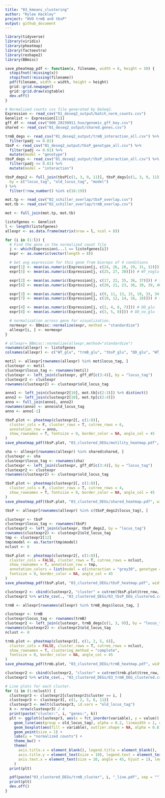 ---
title: "03_kmeans_clustering"
author: "Rylee Hackley"
project: "HVO trmB and tbsP"
output: github_document
---

```{r setup, message=FALSE, warning=FALSE}
library(tidyverse)
library(viridis)
library(pheatmap)
library(factoextra)
library(reshape2)
library(BBmisc)

save_pheatmap_pdf <- function(x, filename, width = 6, height = 10) {
  stopifnot(!missing(x))
  stopifnot(!missing(filename))
  pdf(filename, width = width, height = height)
  grid::grid.newpage()
  grid::grid.draw(x$gtable)
  dev.off()
}
```

```{r, message=FALSE}
# Normalized counts csv file generated by DeSeq2.
Expression <- read_csv("01_deseq2_output/batch_norm_counts.csv")
Genelist <- Expression[[1]]
gff_df <- read_csv("000_20230911_hvo/genomic_gff_key.csv")
shared <- read_csv("01_deseq2_output/shared.genes.csv")

trmB_degs <- read_csv("01_deseq2_output/trmB_interaction_all.csv") %>%
  filter(padj <= 0.01)
tbsP <- read_csv("01_deseq2_output/tbsP_genotype_all.csv") %>%
  filter(padj <= 0.01) %>%
  mutate(model = "genotype")
tbsP_degs <- read_csv("01_deseq2_output/tbsP_interaction_all.csv") %>%
  filter(padj <= 0.01) %>%
  mutate(model = "interaction")

tbsP_degs2 <- full_join(tbsP[c(1, 3, 9, 11)], tbsP_degs[c(1, 3, 9, 11)],
  by = c("locus_tag", "old_locus_tag", "model")
) %>%
  filter(!row_number() %in% c(16:19))

mot.tp <- read_csv("02_schiller_overlap/tbsP_overlap.csv")
mot.tb <- read_csv("02_schiller_overlap/trmB_overlap.csv")

mot <- full_join(mot.tp, mot.tb)
```

```{r}
listofgenes <- Genelist
l <- length(listofgenes)
allexpr <- as.data.frame(matrix(nrow = l, ncol = 8))

for (i in (1:l)) {
  # Find the gene in the normalized count file
  j <- which(Expression$...1 == listofgenes[i])
  expr <- as.numeric(vector(length = 8))

  # Get avg expression for this gene from bioreps of 4 conditions
  expr[1] <- mean(as.numeric(Expression[j, c(24, 26, 28, 29, 31, 32)])) # WT_glu
  expr[5] <- mean(as.numeric(Expression[j, c(25, 27, 30)])) # WT_noglu

  expr[2] <- mean(as.numeric(Expression[j, c(17, 22, 35, 36, 37)])) # trmB_glu
  expr[6] <- mean(as.numeric(Expression[j, c(20, 21, 23, 36, 38, 39, 40)])) # trmB_noglu

  expr[3] <- mean(as.numeric(Expression[j, c(9, 11, 13, 15, 19, 33, 34)])) # tbsP_glu
  expr[7] <- mean(as.numeric(Expression[j, c(10, 12, 14, 16, 18)])) # tbsP_noglu

  expr[4] <- mean(as.numeric(Expression[j, c(2, 4, 6, 7)])) # DD_glu
  expr[8] <- mean(as.numeric(Expression[j, c(3, 5, 8)])) # DD_no_glu

  # normalization across gene for visualization.
  normexpr <- BBmisc::normalize(expr, method = "standardize")
  allexpr[i, ] <- normexpr
}

# allexpr= BBmisc::normalize(allexpr,method="standardize")
rownames(allexpr) <- listofgenes
colnames(allexpr) <- c("WT_glu", "trmB_glu", "tbsP_glu", "DD_glu", "WT_noglu", "trmB_noglu", "tbsP_noglu", "DD_noglu")
```
 
```{r}
motil <- allexpr[rownames(allexpr) %in% mot$locus_tag, ]
clustexpr <- motil
clustexpr$locus_tag <- rownames(motil)
clustexpr <- left_join(clustexpr, gff_df[c(3:4)], by = "locus_tag")
clustexpr2 <- clustexpr
rownames(clustexpr2) <- clustexpr$old_locus_tag

anno1 <- left_join(clustexpr2[10], mot.tb[c(2:3)]) %>% distinct()
anno2 <- left_join(clustexpr2[10], mot.tp[c(2:4)])
anno <- full_join(anno1, anno2)
rownames(anno) <- anno$old_locus_tag
anno <- anno[-1]

tbsP.plot <- pheatmap(clustexpr2[, c(1:8)],
  cluster_cols = F, cluster_rows = T, cutree_rows = 6,
  annotation_row = anno,
  show_rownames = T, fontsize = 9, border_color = NA, angle_col = 45
)
save_pheatmap_pdf(tbsP.plot, "03_clustered_DEGs/motility_heatmap.pdf", width = 6, height = 6)
```

```{r}
sha <- allexpr[rownames(allexpr) %in% shared$shared, ]
clustexpr <- sha
clustexpr$locus_tag <- rownames(sha)
clustexpr <- left_join(clustexpr, gff_df[c(3:4)], by = "locus_tag")
clustexpr2 <- clustexpr
rownames(clustexpr2) <- clustexpr$old_locus_tag

tbsP.plot <- pheatmap(clustexpr2[, c(1:8)],
  cluster_cols = F, cluster_rows = T, cutree_rows = 4,
  show_rownames = T, fontsize = 9, border_color = NA, angle_col = 45
)
save_pheatmap_pdf(tbsP.plot, "03_clustered_DEGs/shared_heatmap.pdf", width = 6, height = 4)
```
 
```{r, fig.height=10, fig.width=6}
tbsP <- allexpr[rownames(allexpr) %in% c(tbsP_degs2$locus_tag), ]

clustexpr <- tbsP
clustexpr$locus_tag <- rownames(tbsP)
clustexpr2 <- left_join(clustexpr, tbsP_degs2, by = "locus_tag")
rownames(clustexpr2) <- clustexpr2$old_locus_tag
tmp <- clustexpr2[12]
tmp$model <- as.factor(tmp$model)
nclust <- 6

tbsP.plot <- pheatmap(clustexpr2[, c(1:8)],
  cluster_cols = FALSE, cluster_rows = T, cutree_rows = nclust,
  show_rownames = T, annotation_row = tmp,
  annotation_colors = list(model = c(interaction = "grey30", genotype = "grey80")),
  fontsize = 9, border_color = NA, angle_col = 45
)
save_pheatmap_pdf(tbsP.plot, "03_clustered_DEGs/tbsP_heatmap.pdf", width = 6, height = 10)

clustexpr2 <- cbind(clustexpr2, "cluster" = cutree(tbsP.plot$tree_row, k = nclust))
clustexpr2 %>% write_csv(., "03_clustered_DEGs/03_tbsP_DEG_clustered.csv")
```

```{r, fig.height=16, fig.width=5}
trmB <- allexpr[rownames(allexpr) %in% trmB_degs$locus_tag, ]

clustexpr <- trmB
clustexpr$locus_tag <- rownames(trmB)
clustexpr2 <- left_join(clustexpr, trmB_degs[c(1, 3, 9)], by = "locus_tag")
rownames(clustexpr2) <- clustexpr2$old_locus_tag
nclust <- 8

trmb.plot <- pheatmap(clustexpr2[, c(1, 2, 5, 6)],
  cluster_cols = FALSE, cluster_rows = T, cutree_rows = nclust,
  show_rownames = T, clustering_method = "complete",
  fontsize = 8, border_color = NA, angle_col = 45
)
save_pheatmap_pdf(trmb.plot, "03_clustered_DEGs/trmB_heatmap.pdf", width = 5, height = 18)

clustexpr2 <- cbind(clustexpr2, "cluster" = cutree(trmb.plot$tree_row, k = nclust))
clustexpr2 %>% write_csv(., "03_clustered_DEGs/03_trmB_DEG_clustered.csv")
```

```{r, fig.height=2, fig.width=3}
# Line plots for each cluster.
for (i in (1:nclust)) {
  clustexpr3 <- clustexpr2[clustexpr2$cluster == i, ]
  clustexpr3 <- clustexpr3[, c(1, 2, 5, 6, 11)]
  clustexpr3 <- melt(clustexpr3, id.vars = "old_locus_tag")
  k <- nrow(clustexpr3) / 4
  print(paste("cluster:", i, "genes:", k))
  plt <- ggplot(clustexpr3, aes(x = fct_inorder(variable), y = value)) +
    geom_line(aes(group = old_locus_tag), alpha = 0.2, linewidth = 1, color = "grey40") +
    geom_boxplot(aes(fill = variable), outlier.shape = NA, alpha = 0.8) +
    geom_point(size = 1) +
    labs(y = "normalized counts") +
    theme_bw() +
    theme(
      axis.title.x = element_blank(), legend.title = element_blank(),
      axis.title.y = element_text(size = 10), legend.text = element_text(size = 10),
      axis.text.x = element_text(size = 10, angle = 45, hjust = 1), legend.position = "none"
    )
  print(plt)

  pdf(paste("03_clustered_DEGs/trmB_cluster", i, "_line.pdf", sep = ""), height = 2, width = 3)
  print(plt)
  dev.off()
}
```
